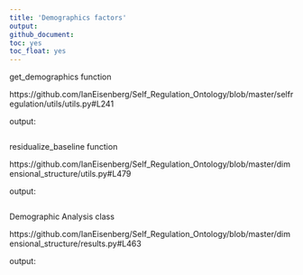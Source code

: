 ```yaml
---
title: 'Demographics factors'
output:
github_document:
toc: yes
toc_float: yes
---
```


get_demographics function

https://github.com/IanEisenberg/Self_Regulation_Ontology/blob/master/selfregulation/utils/utils.py#L241

output:

```r

```

residualize_baseline function

https://github.com/IanEisenberg/Self_Regulation_Ontology/blob/master/dimensional_structure/utils.py#L479

output:

```r

```

Demographic Analysis class

https://github.com/IanEisenberg/Self_Regulation_Ontology/blob/master/dimensional_structure/results.py#L463

output:

```r

```